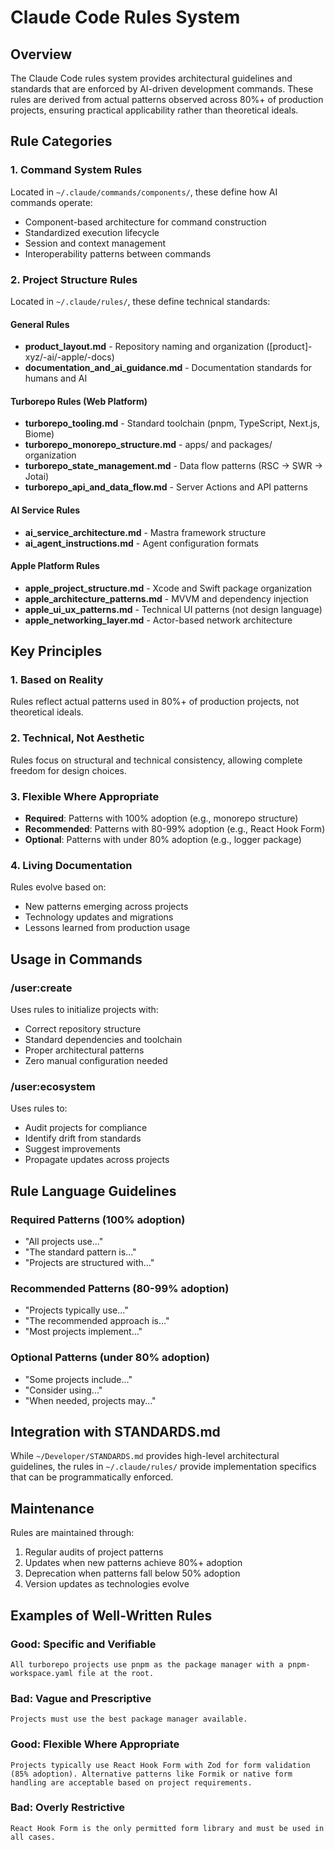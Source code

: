 # Claude Code Rules System

## Overview

The Claude Code rules system provides architectural guidelines and standards that are enforced by AI-driven development commands. These rules are derived from actual patterns observed across 80%+ of production projects, ensuring practical applicability rather than theoretical ideals.

## Rule Categories

### 1. Command System Rules
Located in `~/.claude/commands/components/`, these define how AI commands operate:
- Component-based architecture for command construction
- Standardized execution lifecycle
- Session and context management
- Interoperability patterns between commands

### 2. Project Structure Rules
Located in `~/.claude/rules/`, these define technical standards:

#### General Rules
- **product_layout.md** - Repository naming and organization ([product]-xyz/-ai/-apple/-docs)
- **documentation_and_ai_guidance.md** - Documentation standards for humans and AI

#### Turborepo Rules (Web Platform)
- **turborepo_tooling.md** - Standard toolchain (pnpm, TypeScript, Next.js, Biome)
- **turborepo_monorepo_structure.md** - apps/ and packages/ organization
- **turborepo_state_management.md** - Data flow patterns (RSC → SWR → Jotai)
- **turborepo_api_and_data_flow.md** - Server Actions and API patterns

#### AI Service Rules
- **ai_service_architecture.md** - Mastra framework structure
- **ai_agent_instructions.md** - Agent configuration formats

#### Apple Platform Rules
- **apple_project_structure.md** - Xcode and Swift package organization
- **apple_architecture_patterns.md** - MVVM and dependency injection
- **apple_ui_ux_patterns.md** - Technical UI patterns (not design language)
- **apple_networking_layer.md** - Actor-based network architecture

## Key Principles

### 1. Based on Reality
Rules reflect actual patterns used in 80%+ of production projects, not theoretical ideals.

### 2. Technical, Not Aesthetic
Rules focus on structural and technical consistency, allowing complete freedom for design choices.

### 3. Flexible Where Appropriate
- **Required**: Patterns with 100% adoption (e.g., monorepo structure)
- **Recommended**: Patterns with 80-99% adoption (e.g., React Hook Form)
- **Optional**: Patterns with under 80% adoption (e.g., logger package)

### 4. Living Documentation
Rules evolve based on:
- New patterns emerging across projects
- Technology updates and migrations
- Lessons learned from production usage

## Usage in Commands

### /user:create
Uses rules to initialize projects with:
- Correct repository structure
- Standard dependencies and toolchain
- Proper architectural patterns
- Zero manual configuration needed

### /user:ecosystem
Uses rules to:
- Audit projects for compliance
- Identify drift from standards
- Suggest improvements
- Propagate updates across projects

## Rule Language Guidelines

### Required Patterns (100% adoption)
- "All projects use..."
- "The standard pattern is..."
- "Projects are structured with..."

### Recommended Patterns (80-99% adoption)
- "Projects typically use..."
- "The recommended approach is..."
- "Most projects implement..."

### Optional Patterns (under 80% adoption)
- "Some projects include..."
- "Consider using..."
- "When needed, projects may..."

## Integration with STANDARDS.md

While `~/Developer/STANDARDS.md` provides high-level architectural guidelines, the rules in `~/.claude/rules/` provide implementation specifics that can be programmatically enforced.

## Maintenance

Rules are maintained through:
1. Regular audits of project patterns
2. Updates when new patterns achieve 80%+ adoption
3. Deprecation when patterns fall below 50% adoption
4. Version updates as technologies evolve

## Examples of Well-Written Rules

### Good: Specific and Verifiable
```
All turborepo projects use pnpm as the package manager with a pnpm-workspace.yaml file at the root.
```

### Bad: Vague and Prescriptive
```
Projects must use the best package manager available.
```

### Good: Flexible Where Appropriate
```
Projects typically use React Hook Form with Zod for form validation (85% adoption). Alternative patterns like Formik or native form handling are acceptable based on project requirements.
```

### Bad: Overly Restrictive
```
React Hook Form is the only permitted form library and must be used in all cases.
```